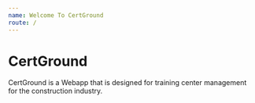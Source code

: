 ```yaml
---
name: Welcome To CertGround
route: /
---
```


# CertGround

CertGround is a Webapp that is designed for training center management for the construction industry.


